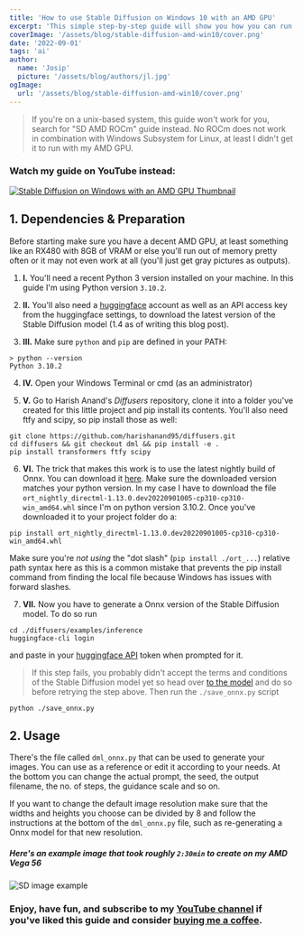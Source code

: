 ```yaml
---
title: 'How to use Stable Diffusion on Windows 10 with an AMD GPU'
excerpt: 'This simple step-by-step guide will show you how you can run the Stable Diffusion AI model with your AMD GPU on a Windows 10 machine.'
coverImage: '/assets/blog/stable-diffusion-amd-win10/cover.png'
date: '2022-09-01'
tags: 'ai'
author:
  name: 'Josip'
  picture: '/assets/blog/authors/jl.jpg'
ogImage:
  url: '/assets/blog/stable-diffusion-amd-win10/cover.png'
---
```


>If you're on a unix-based system, this guide won't work for you, search for "SD AMD ROCm" guide instead. No ROCm does not work in combination with Windows Subsystem for Linux, at least I didn't get it to run with my AMD GPU.

### Watch my guide on YouTube instead:
[![Stable Diffusion on Windows with an AMD GPU Thumbnail](/assets/blog/stable-diffusion-amd-win10/thumb.png)](https://youtu.be/ngVBjeu66QI)

## 1. Dependencies & Preparation
Before starting make sure you have a decent AMD GPU, at least something like an RX480 with 8GB of VRAM or else you'll run out of memory pretty often or it may not even work at all (you'll just get gray pictures as outputs).

1. **I.** You'll need a recent Python 3 version installed on your machine.
In this guide I'm using Python version `3.10.2`.

2. **II.** You'll also need a [huggingface](https://huggingface.co) account as well as an API access key from the huggingface settings, to download the latest version of the Stable Diffusion model (1.4 as of writing this blog post).

3. **III.** Make sure `python` and `pip` are defined in your PATH:
```
> python --version
Python 3.10.2
```
4. **IV.** Open your Windows Terminal or cmd (as an administrator)

5. **V.** Go to Harish Anand's _Diffusers_ repository, clone it into a folder you've created for this little project and pip install its contents. You'll also need ftfy and scipy, so pip install those as well:
```
git clone https://github.com/harishanand95/diffusers.git
cd diffusers && git checkout dml && pip install -e .
pip install transformers ftfy scipy
```

6. **VI.** The trick that makes this work is to use the latest nightly build of Onnx. You can download it [here](https://aiinfra.visualstudio.com/PublicPackages/_artifacts/feed/ORT-Nightly/PyPI/ort-nightly-directml/overview/). Make sure the downloaded version matches your python version. In my case I have to download the file `ort_nightly_directml-1.13.0.dev20220901005-cp310-cp310-win_amd64.whl` since I'm on python version 3.10.2. Once you've downloaded it to your project folder do a:
```
pip install ort_nightly_directml-1.13.0.dev20220901005-cp310-cp310-win_amd64.whl
```
Make sure you're *not using* the "dot slash" (`pip install ./ort_...`) relative path syntax here as this is a common mistake that prevents the pip install command from finding the local file because Windows has issues with forward slashes.

7. **VII.** Now you have to generate a Onnx version of the Stable Diffusion model. To do so run
```
cd ./diffusers/examples/inference
huggingface-cli login
```
and paste in your [huggingface API](https://huggingface.co/settings/tokens) token when prompted for it.
>If this step fails, you probably didn't accept the terms and conditions of the Stable Diffusion model yet so head over [to the model](https://huggingface.co/CompVis/stable-diffusion-v1-4) and do so before retrying the step above.
Then run the `./save_onnx.py` script
```
python ./save_onnx.py
```

## 2. Usage
There's the file called `dml_onnx.py` that can be used to generate your images. You can use as a reference or edit it according to your needs. At the bottom you can change the actual prompt, the seed, the output filename, the no. of steps, the guidance scale and so on.

If you want to change the default image resolution make sure that the widths and heights you choose can be divided by 8 and follow the instructions at the bottom of the `dml_onnx.py` file, such as re-generating a Onnx model for that new resolution.

##### Here's an example image that took roughly `2:30min` to create on my _AMD Vega 56_
![SD image example](/assets/blog/stable-diffusion-amd-win10/sample.png)


### Enjoy, have fun, and subscribe to my [YouTube channel](https://www.youtube.com/channel/UCvGR1UwRtLj1aXCujbfS41w?sub_confirmation=1) if you've liked this guide and consider [buying me a coffee](https://www.buymeacoffee.com/gitgud).
